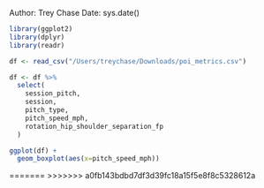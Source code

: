 Author: Trey Chase
Date: sys.date()


```r
library(ggplot2)
library(dplyr)
library(readr)
```


```r
df <- read_csv("/Users/treychase/Downloads/poi_metrics.csv")
```


```r
df <- df %>%
  select(
    session_pitch,
    session,
    pitch_type,
    pitch_speed_mph,
    rotation_hip_shoulder_separation_fp
  )
```

```r
ggplot(df) + 
  geom_boxplot(aes(x=pitch_speed_mph))
```








=======
>>>>>>> a0fb143bdbd7df3d39fc18a15f5e8f8c5328612a
